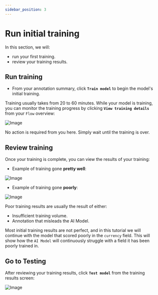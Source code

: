 ```yaml
---
sidebar_position: 3
---
```


# Run initial training

In this section, we will: 
- run your first training. 
- review your training results.

## Run training
- From your annotation summary, click <span className="utils-admonition-success">**`Train model`**</span> to begin the model's initial training.

Training usually takes from 20 to 60 minutes. While your model is training, you can monitor the training progress by clicking <span className="utils-admonition-success">**`View training details`**</span> from your `Flow` overview:

![Image](../../static/img/training/training-progress.png)

No action is required from you here. Simply wait until the training is over.

## Review training
Once your training is complete, you can view the results of your training: 
- Example of training gone **pretty well**: 

![Image](../../static/img/training/training-results-better.png)

- Example of training gone **poorly**:

![Image](../../static/img/training/training-results-bad.png)

Poor training results are usually the result of either: 
 - Insufficient training volume.
 - Annotation that misleads the AI Model. 

Most initial training results are not perfect, and in this tutorial we will continue with the model that scored poorly in the `currency` field. This will show how the `AI Model` will continuously struggle with a field it has been poorly trained in.


## Go to Testing
After reviewing your training results, click <span className="utils-admonition-success">**`Test model`**</span> from the training results screen: 

![Image](../../static/img/training/training-goToTest.png)